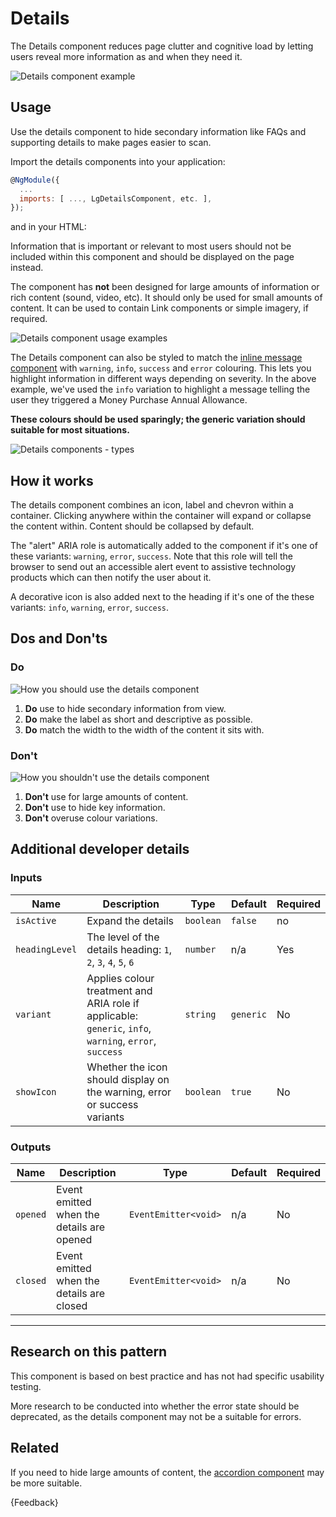 
<Meta title="Components/Details/Guide" />

# Details

<p class="standfirst">The Details component reduces page clutter and cognitive load by letting users reveal more information as and when they need it.</p>

![Details component example](docs/details/example.png)

## Usage

Use the details component to hide secondary information like FAQs and supporting details to make pages easier to scan.

Import the details components into your application:

```js
@NgModule({
  ...
  imports: [ ..., LgDetailsComponent, etc. ],
});
```

and in your HTML:

<Source of={DetailStories.StandardDetails} />

Information that is important or relevant to most users should not be included within this component and should be displayed on the page instead.

The component has **not** been designed for large amounts of information or rich content (sound, video, etc). It should only be used for small amounts of content. It can be used to contain Link components or simple imagery, if required.

![Details component usage examples](docs/details/usage.png)

The Details component can also be styled to match the [inline message component](./?path=/docs/components-inline-message-alert-guide--docs) with `warning`, `info`, `success` and `error` colouring. This lets you highlight information in different ways depending on severity. In the above example, we've used the `info` variation to highlight a message telling the user they triggered a Money Purchase Annual Allowance.

**These colours should be used sparingly; the generic variation should suitable for most situations.**

![Details components - types](docs/details/types.png)

## How it works

The details component combines an icon, label and chevron within a container. Clicking anywhere within the container will expand or collapse the content within. Content should be collapsed by default.

The "alert" ARIA role is automatically added to the component if it's one of these variants: `warning`, `error`, `success`. Note that this role will tell the browser to send out an accessible alert event to assistive technology products which can then notify the user about it.

A decorative icon is also added next to the heading if it's one of the these variants: `info`, `warning`, `error`, `success`.

## Dos and Don'ts

### Do

![How you should use the details component](docs/details/do.png)

1. **Do** use to hide secondary information from view.
2. **Do** make the label as short and descriptive as possible.
3. **Do** match the width to the width of the content it sits with.

### Don't

![How you shouldn't use the details component](docs/details/dont.png)

1. **Don't** use for large amounts of content.
2. **Don't** use to hide key information.
3. **Don't** overuse colour variations.

## Additional developer details

### Inputs

| Name           | Description                                                                                            | Type      | Default   | Required |
|----------------|--------------------------------------------------------------------------------------------------------|-----------|-----------|----------|
| `isActive`     | Expand the details                                                                                     | `boolean` | `false`   | no       |
| `headingLevel` | The level of the details heading: `1`, `2`, `3`, `4`, `5`, `6`                                         | `number`  | n/a       | Yes      |
| `variant`      | Applies colour treatment and ARIA role if applicable: `generic`, `info`, `warning`, `error`, `success` | `string`  | `generic` | No       |
| `showIcon`     | Whether the icon should display on the warning, error or success variants                              | `boolean` | `true`    | No       |

### Outputs

| Name     | Description                               | Type                 | Default | Required |
|----------|-------------------------------------------|----------------------|---------|----------|
| `opened` | Event emitted when the details are opened | `EventEmitter<void>` | n/a     | No       |
| `closed` | Event emitted when the details are closed | `EventEmitter<void>` | n/a     | No       |

***

## Research on this pattern

This component is based on best practice and has not had specific usability testing.

More research to be conducted into whether the error state should be deprecated, as the details component may not be a suitable for errors.

## Related

If you need to hide large amounts of content, the [accordion component](./?path=/docs/components-accordion-guide--docs) may be more suitable.

<Markdown>
  {Feedback}
</Markdown>
